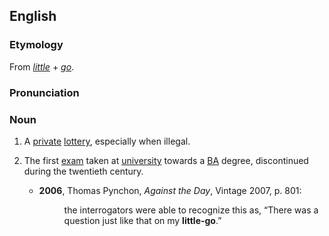 ==English==
===Etymology===
From ''[[little]]'' + ''[[go]]''.

===Pronunciation===
{{IPA|/ˈlɪtəlgəʊ/}}

===Noun===
{{en-noun|little-goes}}

# {{historical}} A [[private]] [[lottery]], especially when illegal.
# {{context|historical|colloquial|UK}} The first [[exam]] taken at [[university]] towards a [[BA]] degree, discontinued during the twentieth century.
#*'''2006''', Thomas Pynchon, ''Against the Day'', Vintage 2007, p. 801:
#*:the interrogators were able to recognize this as, “There was a question just like that on my '''little-go'''.”